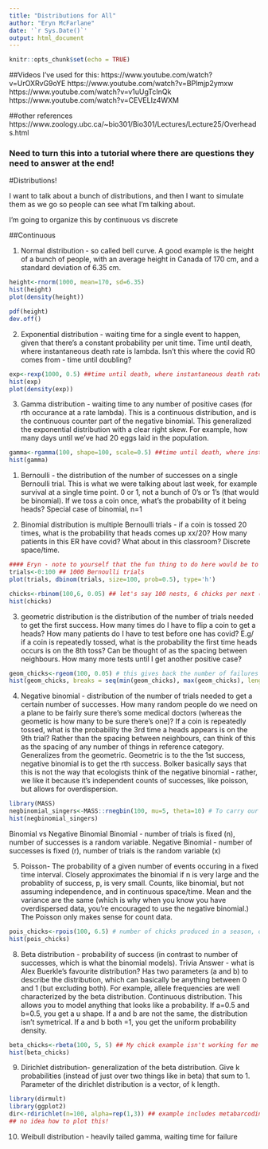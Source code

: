 ```yaml
---
title: "Distributions for All"
author: "Eryn McFarlane"
date: '`r Sys.Date()`'
output: html_document
---
```


```r
knitr::opts_chunk$set(echo = TRUE)
```
##Videos I've used for this:
https://www.youtube.com/watch?v=UrOXRvG9oYE
https://www.youtube.com/watch?v=BPlmjp2ymxw
https://www.youtube.com/watch?v=v1uUgTcInQk
https://www.youtube.com/watch?v=CEVELIz4WXM

##other references
https://www.zoology.ubc.ca/~bio301/Bio301/Lectures/Lecture25/Overheads.html


### Need to turn this into a tutorial where there are questions they need to answer at the end!

#Distributions!


I want to talk about a bunch of distributions, and then I want to simulate them as we go so people can see what I'm talking about. 

I'm going to organize this by continuous vs discrete

##Continuous

1) Normal distribution - so called bell curve. A good example is the height of a bunch of people, with an average height in Canada of 170 cm, and a standard deviation of 6.35 cm.
```r
height<-rnorm(1000, mean=170, sd=6.35)
hist(height)
plot(density(height))

pdf(height)
dev.off()

```


2) Exponential distribution - waiting time for a single event to happen, given that there's a constant probability per unit time. Time until death, where instantaneous death rate is lambda. Isn't this where the covid R0 comes from - time until doubling?

```r
exp<-rexp(1000, 0.5) ##time until death, where instantaneous death rate is lambda
hist(exp)
plot(density(exp))
```

3) Gamma distribution - waiting time to any number of positive cases (for rth occurance at a rate lambda). This is a continuous distribution, and is the continuous counter part of the negative binomial. This generalized the exponential distribution with a clear right skew. For example, how many days until we've had 20 eggs laid in the population.

```r
gamma<-rgamma(100, shape=100, scale=0.5) ##time until death, where instantaneous death rate is lambda
hist(gamma)
```


1) Bernoulli - the distribution of the number of successes on a single Bernoulli trial.
This is what we were talking about last week, for example survival at a single time point. 0 or 1, not a bunch of 0's or 1's (that would be binomial). If we toss a coin once, what's the probability of it being heads? Special case of binomial, n=1

2) Binomial distribution is multiple Bernoulli trials - if a coin is tossed 20 times, what is the probability that heads comes up xx/20? How many patients in this ER have covid? What about in this classroom? Discrete space/time. 

```r
#### Eryn - note to yourself that the fun thing to do here would be to change the different variables for each simulation and see how they look difference in the plots!
trials<-0:100 ## 1000 Bernoulli trials
plot(trials, dbinom(trials, size=100, prob=0.5), type='h')
```
```r
chicks<-rbinom(100,6, 0.05) ## let's say 100 nests, 6 chicks per next (typically), 5% survival rate. 
hist(chicks)
```

3) geometric distribution is the distribution of the number of trials needed to get the first success. How many times do I have to flip a coin to get a heads? How many patients do I have to test before one has covid? E.g/ if a coin is repeatedly tossed, what is the probability the first time heads occurs is on the 8th toss? Can be thought of as the spacing between neighbours. How many more tests until I get another positive case?
```r
geom_chicks<-rgeom(100, 0.05) # this gives back the number of failures before the first successs in each of 10 trials. In our chick example, this could be how many kids each of 10 sets of parents need to have before they successfully recruit one. 
hist(geom_chicks, breaks = seq(min(geom_chicks), max(geom_chicks), length.out=21))
```

4) Negative binomial - distribution of the number of trials needed to get a certain number of successes. How many random people do we need on a plane to be fairly sure there's some medical doctors (whereas the geometic is how many to be sure there's one)? If a coin is repeatedly tossed, what is the probability the 3rd time a heads appears is on the 9th trial? Rather than the spacing between neighbours, can think of this as the spacing of any number of things in reference category. 
Generalizes from the geometric. Geometric is to the the 1st success, negative binomial is to get the rth success. Bolker basically says that this is not the way that ecologists think of the negative binomial - rather, we like it because it's independent counts of successes, like poisson, but allows for overdispersion. 

```r
library(MASS)
negbinomial_singers<-MASS::rnegbin(100, mu=5, theta=10) # To carry our flycatcher example forward, negative binomial could be what is the number of singing males we see over a week (as opposed to alarm calling or otherwise not singing). n=# of sites we visit (or site-weeks), mu= mean, theta= measure of over dispersion. If mu = theta, you have poisson distribution (according to here: https://stats.stackexchange.com/questions/10419/what-is-theta-in-a-negative-binomial-regression-fitted-with-r)
hist(negbinomial_singers)
```

Binomial vs Negative Binomial
Binomial - number of trials is fixed (n), number of successes is a random variable.
Negative Binomial - number of successes is fixed (r), number of trials is the random variable (x)

5) Poisson- The probability of a given number of events occuring in a fixed time interval. Closely approximates the binomial if n is very large and the probablity of success, p, is very small. Counts, like binomial, but not assuming independence, and in continuous space/time. Mean and the variance are the same (which is why when you know you have overdispersed data, you're encouraged to use the negative binomial.) The Poisson only makes sense for count data. 

```r
pois_chicks<-rpois(100, 6.5) # number of chicks produced in a season, or a life time. I've used the poisson for LRS or ARS, but good arguements could be made for zero-inflated poisson (which I am NOT going to talk about. )
hist(pois_chicks)
```






8) Beta distribution - probability of success (in contrast to number of successes, which is what the binomial models). Trivia Answer - what is Alex Buerkle's favourite distribution? Has two  parameters (a and b) to describe the distribution, which can basically be anything between 0 and 1 (but excluding both). For example, allele frequencies are well characterized by the beta distribution. Continuous distribution. This allows you to model anything that looks like a probability. 
If a=0.5 and b=0.5, you get a u shape. If a and b are not the same, the distribution isn't symetrical. If a and b both =1, you get the uniform probability density. 


```r
beta_chicks<-rbeta(100, 5, 5) ## My chick example isn't working for me as well right now. But, something like distribution of admixed hybrids (from two populations) is well approximated by beta. So let's say we have two interbreeding populations, and we want to know what the proportion of species A is in each individual. Beta's great for that. 
hist(beta_chicks)
```


9) Dirichlet distribution- generalization of the beta distribution. Give k probabilities (instead of just over two things like in beta) that sum to 1. Parameter of the dirichlet distribution is a vector, of k length. 

```r
library(dirmult)
library(ggplot2)
dir<-rdirichlet(n=100, alpha=rep(1,3)) ## example includes metabarcoding, rnaseq. Anything that must sum up to one. 
## no idea how to plot this!

```

10) Weibull distribution - heavily tailed gamma, waiting time for failure








